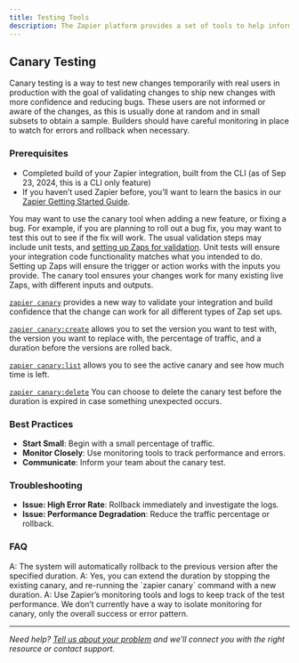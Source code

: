 ```yaml
---
title: Testing Tools
description: The Zapier platform provides a set of tools to help inform and validate your integration before pushing changes out to users.
---
```

## Canary Testing

Canary testing is a way to test new changes temporarily with real users in production with the goal of validating changes to ship new changes with more confidence and reducing bugs. These users are not informed or aware of the changes, as this is usually done at random and in small subsets to obtain a sample. Builders should have careful monitoring in place to watch for errors and rollback when necessary.

### Prerequisites

*   Completed build of your Zapier integration, built from the CLI (as of Sep 23, 2024, this is a CLI only feature)
*   If you haven’t used Zapier before, you’ll want to learn the basics in our [Zapier Getting Started Guide](https://zapier.com/learn/zapier-quick-start-guide/).

You may want to use the canary tool when adding a new feature, or fixing a bug. For example, if you are planning to roll out a bug fix, you may want to test this out to see if the fix will work. The usual validation steps may include unit tests, and [setting up Zaps for validation](/build/test-monitoring). Unit tests will ensure your integration code functionality matches what you intended to do. Setting up Zaps will ensure the trigger or action works with the inputs you provide. The canary tool ensures your changes work for many existing live Zaps, with different inputs and outputs.

[`zapier canary`](https://github.com/zapier/zapier-platform/blob/main/packages/cli/docs/cli.md#canarycreate) provides a new way to validate your integration and build confidence that the change can work for all different types of Zap set ups.

[`zapier canary:create`](https://github.com/zapier/zapier-platform/blob/main/packages/cli/docs/cli.md#canarycreate) allows you to set the version you want to test with, the version you want to replace with, the percentage of traffic, and a duration before the versions are rolled back.

[`zapier canary:list`](https://github.com/zapier/zapier-platform/blob/main/packages/cli/docs/cli.md#canarylist) allows you to see the active canary and see how much time is left.

[`zapier canary:delete`](https://github.com/zapier/zapier-platform/blob/main/packages/cli/docs/cli.md#canarydelete) You can choose to delete the canary test before the duration is expired in case something unexpected occurs.

### Best Practices

*   **Start Small**: Begin with a small percentage of traffic.
*   **Monitor Closely**: Use monitoring tools to track performance and errors.
*   **Communicate**: Inform your team about the canary test.

### Troubleshooting

*   **Issue: High Error Rate**: Rollback immediately and investigate the logs.
*   **Issue: Performance Degradation**: Reduce the traffic percentage or rollback.

### FAQ
<AccordionGroup>
  <Accordion title="Q: What happens if I don’t rollback in time?">
A: The system will automatically rollback to the previous version after the specified duration.
  </Accordion>
  <Accordion title="Q: Can I extend the duration of a canary test?">
A: Yes, you can extend the duration by stopping the existing canary, and re-running the `zapier canary` command with a new duration.
  </Accordion>
  <Accordion title="Q: How do I monitor the canary test?">
A: Use Zapier’s monitoring tools and logs to keep track of the test performance. We don’t currently have a way to isolate monitoring for canary, only the overall success or error pattern.
  </Accordion>
</AccordionGroup>

- - -

_Need help? [Tell us about your problem](https://developer.zapier.com/contact) and we’ll connect you with the right resource or contact support._
